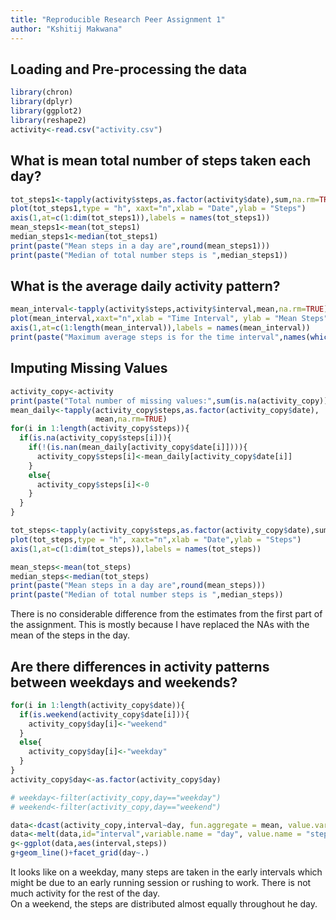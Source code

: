 ```yaml
---
title: "Reproducible Research Peer Assignment 1"
author: "Kshitij Makwana"
---
```


## Loading and Pre-processing the data 

```r
library(chron)
library(dplyr)
library(ggplot2)
library(reshape2)
activity<-read.csv("activity.csv")
```

## What is mean total number of steps taken each day?

```r
tot_steps1<-tapply(activity$steps,as.factor(activity$date),sum,na.rm=TRUE)
plot(tot_steps1,type = "h", xaxt="n",xlab = "Date",ylab = "Steps")
axis(1,at=c(1:dim(tot_steps1)),labels = names(tot_steps1))
mean_steps1<-mean(tot_steps1)
median_steps1<-median(tot_steps1)
print(paste("Mean steps in a day are",round(mean_steps1)))
print(paste("Median of total number steps is ",median_steps1))
```

## What is the average daily activity pattern?

```r
mean_interval<-tapply(activity$steps,activity$interval,mean,na.rm=TRUE)
plot(mean_interval,xaxt="n",xlab = "Time Interval", ylab = "Mean Steps",type = "l")
axis(1,at=c(1:length(mean_interval)),labels = names(mean_interval))
print(paste("Maximum average steps is for the time interval",names(which.max(mean_interval)),"s"))
```

## Imputing Missing Values

```r
activity_copy<-activity
print(paste("Total number of missing values:",sum(is.na(activity_copy))))
mean_daily<-tapply(activity_copy$steps,as.factor(activity_copy$date),
                   mean,na.rm=TRUE)
for(i in 1:length(activity_copy$steps)){
  if(is.na(activity_copy$steps[i])){
    if(!(is.nan(mean_daily[activity_copy$date[i]]))){
      activity_copy$steps[i]<-mean_daily[activity_copy$date[i]]
    }
    else{
      activity_copy$steps[i]<-0
    }
  }
}

tot_steps<-tapply(activity_copy$steps,as.factor(activity_copy$date),sum)
plot(tot_steps,type = "h", xaxt="n",xlab = "Date",ylab = "Steps")
axis(1,at=c(1:dim(tot_steps)),labels = names(tot_steps))

mean_steps<-mean(tot_steps)
median_steps<-median(tot_steps)
print(paste("Mean steps in a day are",round(mean_steps)))
print(paste("Median of total number steps is ",median_steps))
```

There is no considerable difference from the estimates from the first part of the assignment. This is mostly because I have replaced the NAs with the mean of the steps in the day.

## Are there differences in activity patterns between weekdays and weekends?

```r
for(i in 1:length(activity_copy$date)){
  if(is.weekend(activity_copy$date[i])){
    activity_copy$day[i]<-"weekend"
  }
  else{
    activity_copy$day[i]<-"weekday"
  }
}
activity_copy$day<-as.factor(activity_copy$day)

# weekday<-filter(activity_copy,day=="weekday")
# weekend<-filter(activity_copy,day=="weekend")

data<-dcast(activity_copy,interval~day, fun.aggregate = mean, value.var = "steps")
data<-melt(data,id="interval",variable.name = "day", value.name = "steps")
g<-ggplot(data,aes(interval,steps))
g+geom_line()+facet_grid(day~.)
```

It looks like on a weekday, many steps are taken in the early intervals which might be due to an early running session or rushing to work. There is not much activity for the rest of the day.  
On a weekend, the steps are distributed almost equally throughout he day.